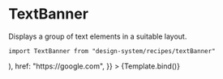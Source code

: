 

<Meta title="Recipes/TextBanner" component={TextBanner} />

# TextBanner

Displays a group of text elements in a suitable layout.

`import TextBanner from "design-system/recipes/textBanner"`

<Canvas>
  <Story
    name="Overview"
    args={{
      layout: "left",
      heading: "Pomóż nam pomagać",
      subtitle: "FUNDACJA STERCZĄCE USZY",
      description:
        "Nasi podopieczni czekają na Twoją pomoc. Nowy dom, wsparcie finansowe, spacery, pełna miska, opieka lekarza to tylko niektóre formy wsparcia. Jeżeli chcesz czynić dobro sprawdz, co możesz zrobić.",
      button: (
        <Button
          text="Button"
          variant="text"
          color="primary"
          iconStart="arrowDown"
        />
      ),
      href: "https://google.com",
    }}
  >
    {Template.bind()}
  </Story>
</Canvas>

<ArgsTable />

